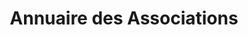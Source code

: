 ---
layout: ../../../layouts/AssoSort.astro
title: "Annuaire des Associations"
typeFilter: feminisme
affiliationFilter: celsa
---
